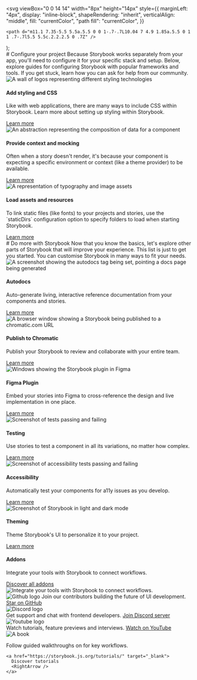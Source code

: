 
  <svg
    viewBox="0 0 14 14"
    width="8px"
    height="14px"
    style={{
      marginLeft: "4px",
      display: "inline-block",
      shapeRendering: "inherit",
      verticalAlign: "middle",
      fill: "currentColor",
      "path fill": "currentColor",
    }}
  >
    <path d="m11.1 7.35-5.5 5.5a.5.5 0 0 1-.7-.7L10.04 7 4.9 1.85a.5.5 0 1 1 .7-.7l5.5 5.5c.2.2.2.5 0 .7Z" />
  </svg>
);

<Meta title="Configure your project" />

<div className="sb-container">
  <div className="sb-section-title">
    # Configure your project
    Because Storybook works separately from your app, you'll need to configure
    it for your specific stack and setup. Below, explore guides for
    configuring Storybook with popular frameworks and tools. If you get stuck,
    learn how you can ask for help from our community.
  </div>
  <div className="sb-section">
    <div className="sb-section-item">
      <Image
        src="/assets/styling.png"
        alt="A wall of logos representing different styling technologies"
        width={0}
        height={0}
        style={{ width: "100%", height: "auto" }}
      />
      <h4 className="sb-section-item-heading">Add styling and CSS</h4>
      <p className="sb-section-item-paragraph">
        Like with web applications, there are many ways to include CSS within
        Storybook. Learn more about setting up styling within Storybook.
      </p>
      <a
        href="https://storybook.js.org/docs/configure/styling-and-css/?renderer=react"
        target="_blank"
      >
        Learn more
        <RightArrow />
      </a>
    </div>
    <div className="sb-section-item">
      <Image
        width={0}
        height={0}
        style={{ width: "100%", height: "auto" }}
        src="/assets/context.png"
        alt="An abstraction representing the composition of data for a component"
      />
      <h4 className="sb-section-item-heading">Provide context and mocking</h4>
      <p className="sb-section-item-paragraph">
        Often when a story doesn't render, it's because your component is
        expecting a specific environment or context (like a theme provider) to
        be available.
      </p>
      <a
        href="https://storybook.js.org/docs/writing-stories/decorators/?renderer=react#context-for-mocking"
        target="_blank"
      >
        Learn more
        <RightArrow />
      </a>
    </div>
    <div className="sb-section-item">
      <Image
        width={0}
        height={0}
        style={{ width: "100%", height: "auto" }}
        src="/assets/assets.png"
        alt="A representation of typography and image assets"
      />
      <div>
        <h4 className="sb-section-item-heading">Load assets and resources</h4>
        <p className="sb-section-item-paragraph">
          To link static files (like fonts) to your projects and stories, use
          the `staticDirs` configuration option to specify folders to load when
          starting Storybook.
        </p>
        <a
          href="https://storybook.js.org/docs/configure/images-and-assets/?renderer=react"
          target="_blank"
        >
          Learn more
          <RightArrow />
        </a>
      </div>
    </div>
  </div>
</div>
<div className="sb-container">
  <div className="sb-section-title">
    # Do more with Storybook
    Now that you know the basics, let's explore other parts of Storybook that
    will improve your experience. This list is just to get you started. You can
    customise Storybook in many ways to fit your needs.
  </div>

  <div className="sb-section">
    <div className="sb-features-grid">
      <div className="sb-grid-item">
        <Image
          width={0}
          height={0}
          style={{ width: "100%", height: "auto" }}
          src="/assets/docs.png"
          alt="A screenshot showing the autodocs tag being set, pointing a docs page being generated"
        />
        <h4 className="sb-section-item-heading">Autodocs</h4>
        <p className="sb-section-item-paragraph">
          Auto-generate living, interactive reference documentation from your
          components and stories.
        </p>
        <a
          href="https://storybook.js.org/docs/writing-docs/autodocs/?renderer=react"
          target="_blank"
        >
          Learn more
          <RightArrow />
        </a>
      </div>
      <div className="sb-grid-item">
        <Image
          width={0}
          height={0}
          style={{ width: "100%", height: "auto" }}
          src="/assets/share.png"
          alt="A browser window showing a Storybook being published to a chromatic.com URL"
        />
        <h4 className="sb-section-item-heading">Publish to Chromatic</h4>
        <p className="sb-section-item-paragraph">
          Publish your Storybook to review and collaborate with your entire
          team.
        </p>
        <a
          href="https://storybook.js.org/docs/sharing/publish-storybook/?renderer=react#publish-storybook-with-chromatic"
          target="_blank"
        >
          Learn more
          <RightArrow />
        </a>
      </div>
      <div className="sb-grid-item">
        <Image
          width={0}
          height={0}
          style={{ width: "100%", height: "auto" }}
          src="/assets/figma-plugin.png"
          alt="Windows showing the Storybook plugin in Figma"
        />
        <h4 className="sb-section-item-heading">Figma Plugin</h4>
        <p className="sb-section-item-paragraph">
          Embed your stories into Figma to cross-reference the design and live
          implementation in one place.
        </p>
        <a
          href="https://storybook.js.org/docs/sharing/design-integrations/?renderer=react#embed-storybook-in-figma-with-the-plugin"
          target="_blank"
        >
          Learn more
          <RightArrow />
        </a>
      </div>
      <div className="sb-grid-item">
        <Image
          width={0}
          height={0}
          style={{ width: "100%", height: "auto" }}
          src="/assets/testing.png"
          alt="Screenshot of tests passing and failing"
        />
        <h4 className="sb-section-item-heading">Testing</h4>
        <p className="sb-section-item-paragraph">
          Use stories to test a component in all its variations, no matter how
          complex.
        </p>
        <a
          href="https://storybook.js.org/docs/writing-tests/?renderer=react"
          target="_blank"
        >
          Learn more
          <RightArrow />
        </a>
      </div>
      <div className="sb-grid-item">
        <Image
          width={0}
          height={0}
          style={{ width: "100%", height: "auto" }}
          src="/assets/accessibility.png"
          alt="Screenshot of accessibility tests passing and failing"
        />
        <h4 className="sb-section-item-heading">Accessibility</h4>
        <p className="sb-section-item-paragraph">
          Automatically test your components for a11y issues as you develop.
        </p>
        <a
          href="https://storybook.js.org/docs/writing-tests/accessibility-testing/?renderer=react"
          target="_blank"
        >
          Learn more
          <RightArrow />
        </a>
      </div>
      <div className="sb-grid-item">
        <Image
          width={0}
          height={0}
          style={{ width: "100%", height: "auto" }}
          src="/assets/theming.png"
          alt="Screenshot of Storybook in light and dark mode"
        />
        <h4 className="sb-section-item-heading">Theming</h4>
        <p className="sb-section-item-paragraph">
          Theme Storybook's UI to personalize it to your project.
        </p>
        <a
          href="https://storybook.js.org/docs/configure/theming/?renderer=react"
          target="_blank"
        >
          Learn more
          <RightArrow />
        </a>
      </div>
    </div>
  </div>
</div>
<div className="sb-addon">
  <div className="sb-addon-text">
    <h4>Addons</h4>
    <p className="sb-section-item-paragraph">
      Integrate your tools with Storybook to connect workflows.
    </p>
    <a href="https://storybook.js.org/addons/" target="_blank">
      Discover all addons
      <RightArrow />
    </a>
  </div>
  <div className="sb-addon-img">
    <Image
      width={650}
      height={347}
      src="/assets/addon-library.png"
      alt="Integrate your tools with Storybook to connect workflows."
    />
  </div>
</div>

<div className="sb-section sb-socials">
  <div className="sb-section-item">
    <Image
      width={32}
      height={32}
      layout="fixed"
      src="/assets/github.svg"
      alt="Github logo"
      className="sb-explore-image"
    />
    Join our contributors building the future of UI development.
    <a
      href="https://github.com/storybookjs/storybook"
      target="_blank"
    >
      Star on GitHub
      <RightArrow />
    </a>
  </div>
  <div className="sb-section-item">
    <Image
      width={33}
      height={32}
      layout="fixed"
      src="/assets/discord.svg"
      alt="Discord logo"
      className="sb-explore-image"
    />
    <div>
      Get support and chat with frontend developers.
      <a href="https://discord.gg/storybook" target="_blank">
        Join Discord server
        <RightArrow />
      </a>
    </div>
  </div>
  <div className="sb-section-item">
    <Image
      width={32}
      height={32}
      layout="fixed"
      src="/assets/youtube.svg"
      alt="Youtube logo"
      className="sb-explore-image"
    />
    <div>
      Watch tutorials, feature previews and interviews.
      <a
        href="https://www.youtube.com/c/StorybookJS"
        target="_blank"
      >
        Watch on YouTube
        <RightArrow />
      </a>
    </div>
  </div>
  <div className="sb-section-item">
    <Image
      width={33}
      height={32}
      layout="fixed"
      src="/assets/tutorials.svg"
      alt="A book"
      className="sb-explore-image"
    />
    <p>Follow guided walkthroughs on for key workflows.</p>

    <a href="https://storybook.js.org/tutorials/" target="_blank">
      Discover tutorials
      <RightArrow />
    </a>

  </div>
</div>

<style>
  {`
  .sb-container {
    margin-bottom: 48px;
  }

  .sb-section {
    width: 100%;
    display: flex;
    flex-direction: row;
    gap: 20px;
  }

  img {
    object-fit: cover;
  }

  .sb-section-title {
    margin-bottom: 32px;
  }

  .sb-section a:not(h1 a, h2 a, h3 a) {
    font-size: 14px;
  }

  .sb-section-item, .sb-grid-item {
    flex: 1;
    display: flex;
    flex-direction: column;
  }

  .sb-section-item-heading {
    padding-top: 20px !important;
    padding-bottom: 5px !important;
    margin: 0 !important;
  }
  .sb-section-item-paragraph {
    margin: 0;
    padding-bottom: 10px;
  }

  .sb-chevron {
    margin-left: 5px;
  }

  .sb-features-grid {
    display: grid;
    grid-template-columns: repeat(2, 1fr);
    grid-gap: 32px 20px;
  }

  .sb-socials {
    display: grid;
    grid-template-columns: repeat(4, 1fr);
  }

  .sb-socials p {
    margin-bottom: 10px;
  }

  .sb-explore-image {
    max-height: 32px;
    align-self: flex-start;
  }

  .sb-addon {
    width: 100%;
    display: flex;
    align-items: center;
    position: relative;
    background-color: #EEF3F8;
    border-radius: 5px;
    border: 1px solid rgba(0, 0, 0, 0.05);
    background: #EEF3F8;
    height: 180px;
    margin-bottom: 48px;
    overflow: hidden;
  }

  .sb-addon-text {
    padding-left: 48px;
    max-width: 240px;
  }

  .sb-addon-text h4 {
    padding-top: 0px;
  }

  .sb-addon-img {
    position: absolute;
    left: 345px;
    top: 0;
    height: 100%;
    width: 200%;
    overflow: hidden;
  }

  .sb-addon-img img {
    width: 650px;
    transform: rotate(-15deg);
    margin-left: 40px;
    margin-top: -72px;
    box-shadow: 0 0 1px rgba(255, 255, 255, 0);
    backface-visibility: hidden;
  }

  @media screen and (max-width: 800px) {
    .sb-addon-img {
      left: 300px;
    }
  }

  @media screen and (max-width: 600px) {
    .sb-section {
      flex-direction: column;
    }

    .sb-features-grid {
      grid-template-columns: repeat(1, 1fr);
    }

    .sb-socials {
      grid-template-columns: repeat(2, 1fr);
    }

    .sb-addon {
      height: 280px;
      align-items: flex-start;
      padding-top: 32px;
      overflow: hidden;
    }

    .sb-addon-text {
      padding-left: 24px;
    }

    .sb-addon-img {
      right: 0;
      left: 0;
      top: 130px;
      bottom: 0;
      overflow: hidden;
      height: auto;
      width: 124%;
    }

    .sb-addon-img img {
      width: 1200px;
      transform: rotate(-12deg);
      margin-left: 0;
      margin-top: 48px;
      margin-bottom: -40px;
      margin-left: -24px;
    }
  }
  `}
</style>
